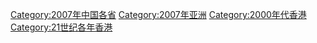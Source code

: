 {{catmore}}
{{Commonscat|2007 in Hong Kong}}

[[Category:2007年中国各省|Category:2007年中国各省]]
[[Category:2007年亚洲|Category:2007年亚洲]]
[[Category:2000年代香港|Category:2000年代香港]]
[[Category:21世纪各年香港|Category:21世纪各年香港]]